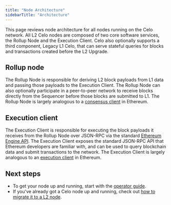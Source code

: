 ```yaml
---
title: "Node Architecture"
sidebarTitle: "Architecture"
---
```


This page reviews node architecture for all nodes running on the Celo network. All L2 Celo nodes are composed of two core software services, the Rollup Node and the Execution Client. Celo also optionally supports a third component, Legacy L1 Celo, that can serve stateful queries for blocks and transactions created before the L2 Upgrade.

## Rollup node

The Rollup Node is responsible for deriving L2 block payloads from L1 data and passing those payloads to the Execution Client. The Rollup Node can also optionally participate in a peer-to-peer network to receive blocks directly from the Sequencer before those blocks are submitted to L1. The Rollup Node is largely analogous to a [consensus client](https://ethereum.org/en/developers/docs/nodes-and-clients/#what-are-nodes-and-clients) in Ethereum.

## Execution client

The Execution Client is responsible for executing the block payloads it receives from the Rollup Node over JSON-RPC via the standard [Ethereum Engine API](https://github.com/ethereum/execution-apis/blob/main/src/engine/common.md#engine-api----common-definitions). The Execution Client exposes the standard JSON-RPC API that Ethereum developers are familiar with, and can be used to query blockchain data and submit transactions to the network. The Execution Client is largely analogous to an [execution client](https://ethereum.org/en/developers/docs/nodes-and-clients/#what-are-nodes-and-clients) in Ethereum.

## Next steps

- To get your node up and running, start with the [operator guide](/infra-partners/operators/run-node).
- If you've already got a Celo node up and running, check out [how to migrate it to a L2 node](/infra-partners/operators/migrate-node).
